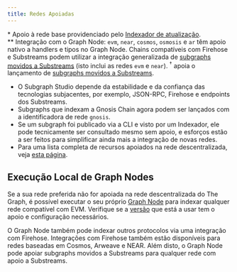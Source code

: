 ```yaml
---
title: Redes Apoiadas
---
```




<SupportedNetworksTable networks={props.networks} />

\* Apoio à rede base providenciado pelo [Indexador de atualização](https://thegraph.com/blog/upgrade-indexer/).  
\*\* Integração com o Graph Node: `evm`, `near`, `cosmos`, `osmosis` e `ar` têm apoio nativo a handlers e tipos no Graph Node. Chains compatíveis com Firehose e Substreams podem utilizar a integração generalizada de [subgraphs movidos a Substreams](/cookbook/substreams-powered-subgraphs) (isto inclui as redes `evm` e `near`). &#8288;<sup>†</sup> apoia o lançamento de [subgraphs movidos a Substreams](/cookbook/substreams-powered-subgraphs).

- O Subgraph Studio depende da estabilidade e da confiança das tecnologias subjacentes, por exemplo, JSON-RPC, Firehose e endpoints dos Substreams.
- Subgraphs que indexam a Gnosis Chain agora podem ser lançados com a identificadora de rede `gnosis`.
- Se um subgraph foi publicado via a CLI e visto por um Indexador, ele pode tecnicamente ser consultado mesmo sem apoio, e esforços estão a ser feitos para simplificar ainda mais a integração de novas redes.
- Para uma lista completa de recursos apoiados na rede descentralizada, veja [esta página](https://github.com/graphprotocol/indexer/blob/main/docs/feature-support-matrix.md).

## Execução Local de Graph Nodes

Se a sua rede preferida não for apoiada na rede descentralizada do The Graph, é possível executar o seu próprio [Graph Node](https://github.com/graphprotocol/graph-node) para indexar qualquer rede compatível com EVM. Verifique se a [versão](https://github.com/graphprotocol/graph-node/releases) que está a usar tem o apoio e configuração necessários.

O Graph Node também pode indexar outros protocolos via uma integração com Firehose. Integrações com Firehose também estão disponíveis para redes baseadas em Cosmos, Arweave e NEAR. Além disto, o Graph Node pode apoiar subgraphs movidos a Substreams para qualquer rede com apoio a Substreams.
